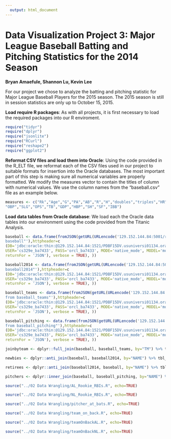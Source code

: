 ```yaml
---
  output: html_document
---
```

  Data Visualization Project 3: Major League Baseball Batting and Pitching Statistics for the 2014 Season
===
  **Bryan Amaefule, Shannon Lu, Kevin Lee**

For our project we chose to analyze the batting and pitching statistic for Major League Baseball Players 
for the 2015 season. The 2015 season is still in session statistics are only up to October 15, 2015.


**Load require R packages**: As with all projects, it is first necessary to load the required packages into 
our R enviroment.

```r
require("tidyr")
require("dplyr")
require("jsonlite")
require("RCurl")
require("reshape2")
require("ggplot2")
```


**Reformat CSV files and load them into Oracle**: Using the code provided in the R_ELT file, we reformat 
each of the CSV files used in our project to suitable formats for insertion into the Oracle databases. The 
most important part of this step is making sure all numerical variables are properly formatted. We modify 
the measures vector to contain the titles of column with numerical values. We use the column names from the 
"baseball.csv" file as an example below.

```r
measures <- c("Rk","Age","G","PA","AB","R","H","doubles","triples","HR","RBI","SB","CS","BB","SO","BA",  
"OBP","SLG","OPS","TB","GDP","HBP","SH","SF","IBB")
```


**Load data tables from Oracle database**: We load each the Oracle data tables into our environment using the code provided from the Titanic Analysis.

```r
baseball <- data.frame(fromJSON(getURL(URLencode('129.152.144.84:5001/rest/native/?query="select * from 
baseball"'),httpheader=c
(DB='jdbc:oracle:thin:@129.152.144.84:1521/PDBF15DV.usuniversi01134.oraclecloud.internal', 
USER='cs329e_ba7433', PASS='orcl_ba7433', MODE='native_mode', MODEL='model', returnDimensions = 'False', 
returnFor = 'JSON'), verbose = TRUE), ))

baseball2014 <- data.frame(fromJSON(getURL(URLencode('129.152.144.84:5001/rest/native/?query="select * from 
baseball2014"'),httpheader=c
(DB='jdbc:oracle:thin:@129.152.144.84:1521/PDBF15DV.usuniversi01134.oraclecloud.internal', 
USER='cs329e_ba7433', PASS='orcl_ba7433', MODE='native_mode', MODEL='model', returnDimensions = 'False', 
returnFor = 'JSON'), verbose = TRUE), ))

baseball_teams <- data.frame(fromJSON(getURL(URLencode('129.152.144.84:5001/rest/native/?query="select * 
from baseball_teams"'),httpheader=c
(DB='jdbc:oracle:thin:@129.152.144.84:1521/PDBF15DV.usuniversi01134.oraclecloud.internal', 
USER='cs329e_ba7433', PASS='orcl_ba7433', MODE='native_mode', MODEL='model', returnDimensions = 'False', 
returnFor = 'JSON'), verbose = TRUE), ))

baseball_pitching <- data.frame(fromJSON(getURL(URLencode('129.152.144.84:5001/rest/native/?query="select * 
from baseball_pitching"'),httpheader=c
(DB='jdbc:oracle:thin:@129.152.144.84:1521/PDBF15DV.usuniversi01134.oraclecloud.internal', 
USER='cs329e_ba7433', PASS='orcl_ba7433', MODE='native_mode', MODEL='model', returnDimensions = 'False', 
returnFor = 'JSON'), verbose = TRUE), ))
```


```r
joinbyteam <- dplyr::full_join(baseball, baseball_teams, by="TM") %>% tbl_df
```

```r
newbies <- dplyr::anti_join(baseball, baseball2014, by="NAME") %>% tbl_df
```

```r
retirees <- dplyr::anti_join(baseball2014, baseball, by="NAME") %>% tbl_df
```

```r
pitchers <- dplyr::inner_join(baseball, baseball_pitching, by="NAME") %>% tbl_df
```

```r
source("../02 Data Wrangling/AL_Rookie_RBIs.R", echo=TRUE)
```

```r
source("../02 Data Wrangling/NL_Rookie_RBIs.R", echo=TRUE)
```

```r
source("../02 Data Wrangling/pitcher_at_bats.R", echo=TRUE)
```

```r
source("../02 Data Wrangling/team_on_back.R", echo=TRUE)
```

```r
source("../02 Data Wrangling/teamOnBackAL.R", echo=TRUE)
```

```r
source("../02 Data Wrangling/teamOnBackNL.R", echo=TRUE)
```